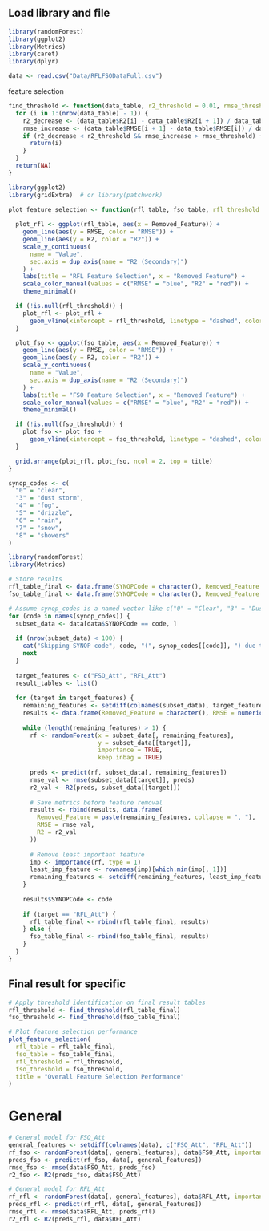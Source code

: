 ## Load library and file

```r
library(randomForest)
library(ggplot2)
library(Metrics)
library(caret)
library(dplyr)

data <- read.csv("Data/RFLFSODataFull.csv")

```


feature selection
```r
find_threshold <- function(data_table, r2_threshold = 0.01, rmse_threshold = 0.02) {
  for (i in 1:(nrow(data_table) - 1)) {
    r2_decrease <- (data_table$R2[i] - data_table$R2[i + 1]) / data_table$R2[i]
    rmse_increase <- (data_table$RMSE[i + 1] - data_table$RMSE[i]) / data_table$RMSE[i]
    if (r2_decrease < r2_threshold && rmse_increase > rmse_threshold) {
      return(i)
    }
  }
  return(NA)
}

```


```r
library(ggplot2)
library(gridExtra)  # or library(patchwork)

plot_feature_selection <- function(rfl_table, fso_table, rfl_threshold = NULL, fso_threshold = NULL, title = "Feature Selection Performance") {
  
  plot_rfl <- ggplot(rfl_table, aes(x = Removed_Feature)) +
    geom_line(aes(y = RMSE, color = "RMSE")) +
    geom_line(aes(y = R2, color = "R2")) +
    scale_y_continuous(
      name = "Value",
      sec.axis = dup_axis(name = "R2 (Secondary)")
    ) +
    labs(title = "RFL Feature Selection", x = "Removed Feature") +
    scale_color_manual(values = c("RMSE" = "blue", "R2" = "red")) +
    theme_minimal()

  if (!is.null(rfl_threshold)) {
    plot_rfl <- plot_rfl +
      geom_vline(xintercept = rfl_threshold, linetype = "dashed", color = "black")
  }

  plot_fso <- ggplot(fso_table, aes(x = Removed_Feature)) +
    geom_line(aes(y = RMSE, color = "RMSE")) +
    geom_line(aes(y = R2, color = "R2")) +
    scale_y_continuous(
      name = "Value",
      sec.axis = dup_axis(name = "R2 (Secondary)")
    ) +
    labs(title = "FSO Feature Selection", x = "Removed Feature") +
    scale_color_manual(values = c("RMSE" = "blue", "R2" = "red")) +
    theme_minimal()

  if (!is.null(fso_threshold)) {
    plot_fso <- plot_fso +
      geom_vline(xintercept = fso_threshold, linetype = "dashed", color = "black")
  }

  grid.arrange(plot_rfl, plot_fso, ncol = 2, top = title)
}

```

```r
synop_codes <- c(
  "0" = "clear",
  "3" = "dust storm",
  "4" = "fog",
  "5" = "drizzle",
  "6" = "rain",
  "7" = "snow",
  "8" = "showers"
)
```


```r
library(randomForest)
library(Metrics)

# Store results
rfl_table_final <- data.frame(SYNOPCode = character(), Removed_Feature = character(), RMSE = numeric(), R2 = numeric())
fso_table_final <- data.frame(SYNOPCode = character(), Removed_Feature = character(), RMSE = numeric(), R2 = numeric())

# Assume synop_codes is a named vector like c("0" = "Clear", "3" = "Dust Storm", ...)
for (code in names(synop_codes)) {
  subset_data <- data[data$SYNOPCode == code, ]
  
  if (nrow(subset_data) < 100) {
    cat("Skipping SYNOP code", code, "(", synop_codes[[code]], ") due to insufficient data.\n")
    next
  }
  
  target_features <- c("FSO_Att", "RFL_Att")
  result_tables <- list()
  
  for (target in target_features) {
    remaining_features <- setdiff(colnames(subset_data), target_features)
    results <- data.frame(Removed_Feature = character(), RMSE = numeric(), R2 = numeric())
    
    while (length(remaining_features) > 1) {
      rf <- randomForest(x = subset_data[, remaining_features],
                         y = subset_data[[target]],
                         importance = TRUE,
                         keep.inbag = TRUE)
      
      preds <- predict(rf, subset_data[, remaining_features])
      rmse_val <- rmse(subset_data[[target]], preds)
      r2_val <- R2(preds, subset_data[[target]])
      
      # Save metrics before feature removal
      results <- rbind(results, data.frame(
        Removed_Feature = paste(remaining_features, collapse = ", "),
        RMSE = rmse_val,
        R2 = r2_val
      ))
      
      # Remove least important feature
      imp <- importance(rf, type = 1)
      least_imp_feature <- rownames(imp)[which.min(imp[, 1])]
      remaining_features <- setdiff(remaining_features, least_imp_feature)
    }
    
    results$SYNOPCode <- code
    
    if (target == "RFL_Att") {
      rfl_table_final <- rbind(rfl_table_final, results)
    } else {
      fso_table_final <- rbind(fso_table_final, results)
    }
  }
}

```


## Final result for specific
```r
# Apply threshold identification on final result tables
rfl_threshold <- find_threshold(rfl_table_final)
fso_threshold <- find_threshold(fso_table_final)

# Plot feature selection performance
plot_feature_selection(
  rfl_table = rfl_table_final,
  fso_table = fso_table_final,
  rfl_threshold = rfl_threshold,
  fso_threshold = fso_threshold,
  title = "Overall Feature Selection Performance"
)

```




# General
```r
# General model for FSO_Att
general_features <- setdiff(colnames(data), c("FSO_Att", "RFL_Att"))
rf_fso <- randomForest(data[, general_features], data$FSO_Att, importance = TRUE)
preds_fso <- predict(rf_fso, data[, general_features])
rmse_fso <- rmse(data$FSO_Att, preds_fso)
r2_fso <- R2(preds_fso, data$FSO_Att)

# General model for RFL_Att
rf_rfl <- randomForest(data[, general_features], data$RFL_Att, importance = TRUE)
preds_rfl <- predict(rf_rfl, data[, general_features])
rmse_rfl <- rmse(data$RFL_Att, preds_rfl)
r2_rfl <- R2(preds_rfl, data$RFL_Att)

```

